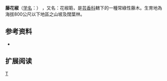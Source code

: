 {{Speciesbox 
| taxon = Zanthoxylum scandens
| authority = Bl.
}}
'''藤花椒'''（[[学名|学名]]：{{lang|la|'''''Zanthoxylum scandens'''''}}） ，又名：花椒簕，是[[芸香科|芸香科]]轄下的一種常綠性藤木。生育地為海拔800公尺以下地區之山坡及闊葉林。

== 参考资料 ==
*{{cite web | url=http://db.kib.ac.cn/CNFlora/SearchResult.aspx?CPNI=CPNI-079-07378 | title=花椒簕 Zanthoxylum scandens Bl. | publisher=中国植物物种信息数据库 | accessdate=2013-01-15}}

==扩展阅读==
{{refbegin}}
{{wikispecies-inline|Zanthoxylum scandens|花椒簕}}
{{refend}}

{{Taxonbar}}

[[Category:花椒属|T]]